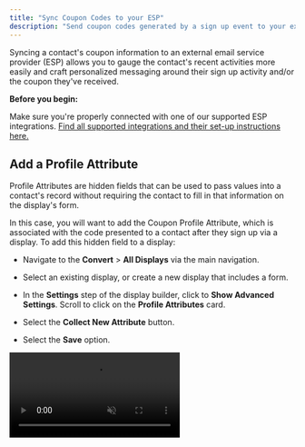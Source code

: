 ```yaml
---
title: "Sync Coupon Codes to your ESP"
description: "Send coupon codes generated by a sign up event to your external email provider."
---
```


Syncing a contact's coupon information to an external email service provider (ESP) allows you to gauge the contact's recent activities more easily and craft personalized messaging around their sign up activity and/or the coupon they've received. 

**Before you begin:**

<Icon icon="check" /> Make sure you're properly connected with one of our supported ESP integrations. [Find all supported integrations and their set-up instructions here.](https://privy.mintlify.app/docs/learn/integrations/overview-integrations)

## Add a Profile Attribute

Profile Attributes are hidden fields that can be used to pass values into a contact's record without requiring the contact to fill in that information on the display's form.

In this case, you will want to add the Coupon Profile Attribute, which is associated with the code presented to a contact after they sign up via a display. To add this hidden field to a display: 

* Navigate to the **Convert** > **All Displays** via the main navigation.  

* Select an existing display, or create a new display that includes a form. 

* In the **Settings** step of the display builder, click to **Show Advanced Settings**. Scroll to click on the **Profile Attributes** card. 

* Select the **Collect New Attribute** button.

* Select the **Save** option. 

<video autoPlay muted loop playsInline className="add-coupon-profile-attribute" src="/images/integrations/profile-attributes-coupon.mp4" />

The display will now collect and store the coupon code associated with a contact's sign up event on this display.

## Map the field to your provider

Since you are using an external service to send messages or store contact information, it is important to map the hidden fields to that service. The mapping(s) ensure that all the data you collect in your form and associated with your contacts appears in your database in the right spot. *The mapping(s) should be done before you launch your display.* 

The easiest way to ensure compatibility is to configure your fields so that they share the same label and the same internal name across each platform. In this case, you should create a field/property that uses **`coupon_code`** as its internal value.

## Add a sync rule to your display

Once you've added your Profile Attribute + ensured that the field will map correctly to your ESP, you need to ensure that you are syncing your sign ups to said ESP. To accomplish this, add a sync rule to your display:

1. Navigate to **Convert** > **All Displays**.

2. Select the display you'd like to sync and navigate to the **Settings** step of the display builder. 

3. Click to expand **Advanced Settings** at the bottom left of the page. Scroll to the **Sync Integrations** section.&#x20;

4. Select your ESP from the dropdown menu, configure the presented options, and **Save**.

<video autoPlay muted loop playsInline className="sync-integration" src="/images/integrations/add-sync-rule.mp4" />

Your coupon code will now be stored in Privy and will sync over to your email service provider for all sign ups moving forward!

<Warning>
  **Note:** These settings must be set for each display individually. Each signup will attempt to overwrite any previously synced information. The historical values may be reviewable in your external provider; however, this functionality varies by platform. 
</Warning>